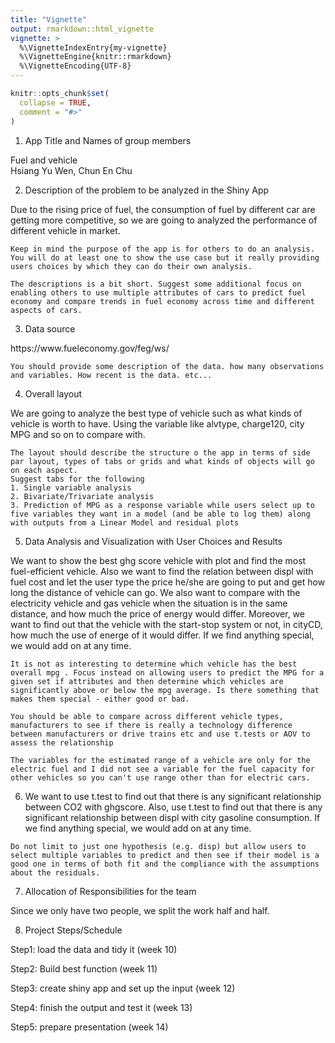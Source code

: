 ```yaml
---
title: "Vignette"
output: rmarkdown::html_vignette
vignette: >
  %\VignetteIndexEntry{my-vignette}
  %\VignetteEngine{knitr::rmarkdown}
  %\VignetteEncoding{UTF-8}
---
```


```r
knitr::opts_chunk$set(
  collapse = TRUE,
  comment = "#>"
)
```

1. App Title and Names of group members

Fuel and vehicle  
Hsiang Yu Wen, Chun En Chu

2. Description of the problem to be analyzed in the Shiny App

Due to the rising price of fuel, the consumption of fuel by different car are getting more competitive, so we are going to analyzed the performance of different vehicle in market.
```block
Keep in mind the purpose of the app is for others to do an analysis. You will do at least one to show the use case but it really providing users choices by which they can do their own analysis.

The descriptions is a bit short. Suggest some additional focus on enabling others to use multiple attributes of cars to predict fuel economy and compare trends in fuel economy across time and different aspects of cars.
```


3. Data source

https://www.fueleconomy.gov/feg/ws/
```block
You should provide some description of the data. how many observations and variables. How recent is the data. etc...
```


4. Overall layout

We are going to analyze the best type of vehicle such as what kinds of vehicle is worth to have. Using the variable like alvtype, charge120, city MPG and so on to compare with. 
```block
The layout should describe the structure o the app in terms of side par layout, types of tabs or grids and what kinds of objects will go on each aspect.
Suggest tabs for the following
1. Single variable analysis
2. Bivariate/Trivariate analysis 
3. Prediction of MPG as a response variable while users select up to five variables they want in a model (and be able to log them) along with outputs from a Linear Model and residual plots

```


5. Data Analysis and Visualization with User Choices and Results

We want to show the best ghg score vehicle with plot and find the most fuel-efficient vehicle. Also we want to find the relation between displ with fuel cost and let the user type the price he/she are going to put and get how long the distance of vehicle can go. We also want to compare with the electricity vehicle and gas vehicle when the situation is in the same distance, and how much the price of energy would differ. Moreover, we want to find out that the vehicle with the start-stop system or not, in cityCD, how much the use of energe of it would differ. If we find anything special,  we would add on at any time. 

```block
It is not as interesting to determine which vehicle has the best overall mpg . Focus instead on allowing users to predict the MPG for a given set if attributes and then determine which vehicles are significantly above or below the mpg average. Is there something that makes them special - either good or bad.

You should be able to compare across different vehicle types, manufacturers to see if there is really a technology difference between manufacturers or drive trains etc and use t.tests or AOV to assess the relationship

The variables for the estimated range of a vehicle are only for the electric fuel and I did not see a variable for the fuel capacity for other vehicles so you can't use range other than for electric cars. 
```


6.
We want to use t.test to find out that there is any significant relationship between CO2 with ghgscore. Also, use t.test to find out that there is any significant relationship between displ with city gasoline consumption. If we find anything special,  we would add on at any time. 

```block

Do not limit to just one hypothesis (e.g. disp) but allow users to select multiple variables to predict and then see if their model is a good one in terms of both fit and the compliance with the assumptions about the residuals. 
```

7. Allocation of Responsibilities for the team

Since we only have two people, we split the work half and half.


8. Project Steps/Schedule

Step1: load the data and tidy it (week 10)

Step2: Build best function (week 11)

Step3: create shiny app and set up the input (week 12)

Step4: finish the output and test it (week 13)

Step5: prepare presentation  (week 14)



